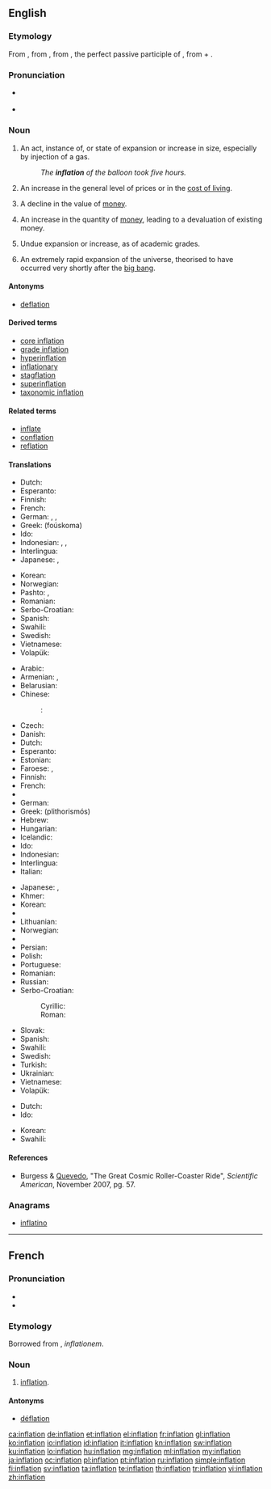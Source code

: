 {{also|Inflation}}
==English==

{{wikipedia}}

===Etymology===
From {{etyl|enm|en}}, from {{etyl|la|en}} {{term/t|la|īnflātiō||expansion", "blowing up}}, from {{term/t|la|īnflātus}}, the perfect passive participle of {{term|inflo|īnflō|blow into", "expand}}, from {{term|in||into|lang=la}} + {{term/t|la|flō||blow}}.

===Pronunciation===
* {{a|US}} {{IPA|/ɪnˈfleɪʃən/}}
* {{rhymes|eɪʃən}}

===Noun===
{{en-noun}}

# An act, instance of, or state of expansion or increase in size, especially by injection of a gas.
#: ''The '''inflation''' of the balloon took five hours.''
# {{context|economics|lang=en}} An increase in the general level of prices or in the [[cost of living]].
# {{context|economics|lang=en}} A decline in the value of [[money]].
# {{context|economics|lang=en}} An increase in the quantity of [[money]], leading to a devaluation of existing money.
# Undue expansion or increase, as of academic grades.
# {{context|cosmology|lang=en}} An extremely rapid expansion of the universe, theorised to have occurred very shortly after the [[big bang]].

====Antonyms====
* [[deflation]]

====Derived terms====
* [[core inflation]]
* [[grade inflation]]
* [[hyperinflation]]
* [[inflationary]]
* [[stagflation]]
* [[superinflation]]
* [[taxonomic inflation]]

====Related terms====
* [[inflate]]
* [[conflation]]
* [[reflation]]

====Translations====
{{trans-top|expansion or increase in size}}
* Dutch: {{t+|nl|opblazen|n}}
* Esperanto: {{t-|eo|inflacio}}
* Finnish: {{t-|fi|laajentuminen}}
* French: {{t+|fr|inflation|f}}
* German: {{t-|de|Aufblasen|n}}, {{t-|de|Aufblähung|f}}, {{t+|de|Inflation|f}}
* Greek: {{t+|el|φούσκωμα|n}} (foúskoma)
* Ido: {{t-|io|inflacio}}
* Indonesian: {{t+|id|kembang|alt=pengembangan}}, {{t+|id|kembung|alt=pengembungan}}, {{t+|id|inflasi}}
* Interlingua: {{t-|ia|inflation}}
* Japanese: {{t+|ja|膨張|tr=[[ぼうちょう]], bōchō}}, {{t-|ja|膨らみ|tr=[[ふくらみ]], fukurami}}
{{trans-mid}}
* Korean: {{t+|ko|팽창|tr=paengchang|sc=Kore}}
* Norwegian: {{t-|no|oppblåsing|c}}
* Pashto: {{t+|ps|پړسوب|m|tr=parrsob|sc=ps-Arab}}, {{t-|ps|غومبه|f|tr=γumba|sc=ps-Arab}}
* Romanian: {{t-|ro|inflație|f}}
* Serbo-Croatian: {{t-|sh|inflácija|f}}
* Spanish: {{t+|es|inflación|f}}
* Swahili: {{t+|sw|mfumuko wa bei}}
* Swedish: {{t-|sv|uppblåsning|c}}
* Vietnamese: {{t+|vi|thổi phồng|alt=(sự) thổi phồng}}
* Volapük: {{t+|vo|bladosvolükön}}
{{trans-bottom}}

{{trans-top|increase in prices}}
* Arabic: {{t-|ar|تَضَخُّم|tr=taDakhkhum|m}}
* Armenian: {{t-|hy|գնաճ|tr=gnač|sc=Armn}}, {{t-|hy|սղաճ|tr=słač|sc=Armn}}
* Belarusian: {{t-|be|інфляцыя|tr=infliacyja}}
* Chinese:
*: {{ttbc|cmn}}: {{t|cmn|通货膨胀}}
* Czech: {{t+|cs|inflace|f}}
* Danish: {{t-|da|inflation}}
* Dutch: {{t+|nl|inflatie}}
* Esperanto: {{t-|eo|inflacio}}
* Estonian: {{t-|et|inflatsioon}}
* Faroese: {{t-|fo|virðisminkan|f}}, {{t-|fo|inflasjón|f}}
* Finnish: {{t+|fi|inflaatio}}
* French: {{t+|fr|inflation|f}}
* {{trreq|ka}}
* German: {{t+|de|Inflation|f}}
* Greek: {{t+|el|πληθωρισμός|m}} (plithorismós)
* Hebrew: {{t+|he|אינפלציה|tr=inflátsya}}
* Hungarian: {{t+|hu|infláció}}
* Icelandic: {{t-|is|verðbólga|f}}
* Ido: {{t-|io|inflacio}}
* Indonesian: {{t+|id|inflasi}}
* Interlingua: {{t-|ia|inflation}}
* Italian: {{t-|it|inflazione}}
{{trans-mid}}
* Japanese: {{t+|ja|インフレ|tr=infure}}, {{t+|ja|インフレーション|tr=infurēshon}}
* Khmer: {{t+|km|អតិផរណា|tr=ak teh por ro nar|sc=Khmr}}
* Korean: {{t-|ko|인플레이션|tr=inpeulleisyeon|sc=Kore}}
* {{trreq|lv}}
* Lithuanian: {{t-|lt|infliacija}}
* Norwegian: {{t+|no|inflasjon}}
* {{trreq|ps}}
* Persian: {{t+|fa|تورم|tr=tavarrom|sc=fa-Arab}}
* Polish: {{t+|pl|inflacja}}
* Portuguese: {{t+|pt|inflação}}
* Romanian: {{t-|ro|inflație|f}}
* Russian: {{t+|ru|инфляция|f|tr=infljácija}}
* Serbo-Croatian: 
*: Cyrillic: {{t-|sh|инфлација|f}}
*: Roman: {{t-|sh|inflácija|f}}
* Slovak: {{t-|sk|inflácia|f}}
* Spanish: {{t+|es|inflación|f}}
* Swahili: {{t+|sw|mfumuko wa bei}}
* Swedish: {{t+|sv|inflation}}
* Turkish: {{t+|tr|enflasyon}}
* Ukrainian: {{t-|uk|інфляція|tr=infljacija|f}}
* Vietnamese: {{t-|vi|tăng giá|alt=(sự) tăng giá}}
* Volapük: {{t-|vo|niflat}}
{{trans-bottom}}

{{trans-top|inflation of the universe}}
* Dutch: {{t-|nl|uitdijing|f}}
* Ido: {{t-|io|inflacio}}
{{trans-mid}}
* Korean: {{t+|ko|팽창|tr=paengchang|sc=Kore}}
* Swahili: {{t+|sw|mfumuko wa bei}}
{{trans-bottom}}

====References====
* {{qualifier|cosmology}} Burgess & [[w:Fernando Quevedo|Quevedo]], "The Great Cosmic Roller-Coaster Ride", ''Scientific American'', November 2007, pg. 57.

===Anagrams===
* [[inflatino#English|inflatino]]

----

==French==

===Pronunciation===
* {{IPA|/ɛ̃.fla.sjɔ̃/|lang=fr}}
* {{homophones|inflations|lang=fr}}

===Etymology===
Borrowed from {{etyl|la|fr}} {{term|inflatio|lang=la}}, ''inflationem''.

===Noun===
{{fr-noun|f}}

# [[inflation#English|inflation]].

====Antonyms====
* [[déflation]]

[[ca:inflation]]
[[de:inflation]]
[[et:inflation]]
[[el:inflation]]
[[fr:inflation]]
[[gl:inflation]]
[[ko:inflation]]
[[io:inflation]]
[[id:inflation]]
[[it:inflation]]
[[kn:inflation]]
[[sw:inflation]]
[[ku:inflation]]
[[lo:inflation]]
[[hu:inflation]]
[[mg:inflation]]
[[ml:inflation]]
[[my:inflation]]
[[ja:inflation]]
[[oc:inflation]]
[[pl:inflation]]
[[pt:inflation]]
[[ru:inflation]]
[[simple:inflation]]
[[fi:inflation]]
[[sv:inflation]]
[[ta:inflation]]
[[te:inflation]]
[[th:inflation]]
[[tr:inflation]]
[[vi:inflation]]
[[zh:inflation]]